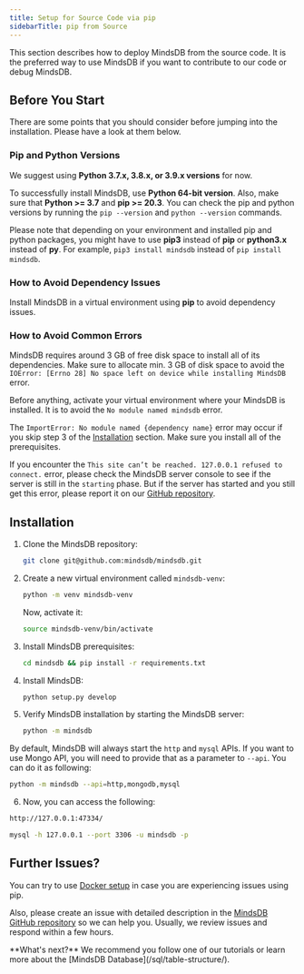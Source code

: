 ```yaml
---
title: Setup for Source Code via pip
sidebarTitle: pip from Source
---
```


This section describes how to deploy MindsDB from the source code. It is the preferred way to use MindsDB if you want to contribute to our code or debug MindsDB.

## Before You Start

There are some points that you should consider before jumping into the
installation. Please have a look at them below.

### Pip and Python Versions

We suggest using **Python 3.7.x, 3.8.x, or 3.9.x versions** for now.

To successfully install MindsDB, use **Python 64-bit version**. Also, make sure
that **Python >= 3.7** and **pip >= 20.3**. You can check the pip and python
versions by running the `pip --version` and
`python --version` commands.

Please note that depending on your environment and installed pip and python
packages, you might have to use **pip3** instead of **pip** or **python3.x**
instead of **py**. For example, `pip3 install mindsdb` instead of
`pip install mindsdb`.

### How to Avoid Dependency Issues

Install MindsDB in a virtual environment using **pip** to avoid dependency
issues.

### How to Avoid Common Errors

MindsDB requires around 3 GB of free disk space to install all of its
dependencies. Make sure to allocate min. 3 GB of disk space to avoid the
`IOError: [Errno 28] No space left on device while installing MindsDB` error.

Before anything, activate your virtual environment where your MindsDB is
installed. It is to avoid the `No module named mindsdb` error.

The `ImportError: No module named {dependency name}` error may occur if you skip
step 3 of the [Installation](#installation) section. Make sure you install all
of the prerequisites.

If you encounter the `This site can’t be reached. 127.0.0.1 refused to connect.`
error, please check the MindsDB server console to see if the server is still in
the `starting` phase. But if the server has started and you still get this
error, please report it on our
[GitHub repository](https://github.com/mindsdb/mindsdb/issues).

## Installation

1. Clone the MindsDB repository:

   ```bash
   git clone git@github.com:mindsdb/mindsdb.git
   ```

2. Create a new virtual environment called `mindsdb-venv`:

   ```bash
   python -m venv mindsdb-venv
   ```

   Now, activate it:

   ```bash
   source mindsdb-venv/bin/activate
   ```

3. Install MindsDB prerequisites:

   ```bash
   cd mindsdb && pip install -r requirements.txt
   ```

4. Install MindsDB:

   ```bash
   python setup.py develop
   ```

5. Verify MindsDB installation by starting the MindsDB server:

   ```bash
   python -m mindsdb
   ```

By default, MindsDB will always start the `http` and `mysql` APIs. If you want to use Mongo API, you will need to provide that as a parameter to `--api`. You can do it as following:

   ```bash
   python -m mindsdb --api=http,mongodb,mysql
   ```

6. Now, you can access the following:

<CodeGroup>

```bash MindsDB Studio
http://127.0.0.1:47334/
```

```bash MindsDB using MySQL
mysql -h 127.0.0.1 --port 3306 -u mindsdb -p
```

</CodeGroup>

## Further Issues?

You can try to use
[Docker setup](/setup/self-hosted/docker/) in case you are experiencing issues using pip.

Also, please create an issue with detailed description in the
[MindsDB GitHub repository](https://github.com/mindsdb/mindsdb/issues) so we can
help you. Usually, we review issues and respond within a few hours.

<Tip>
**What's next?** We recommend you follow one of our tutorials or learn more about the
[MindsDB Database](/sql/table-structure/).

</Tip>
